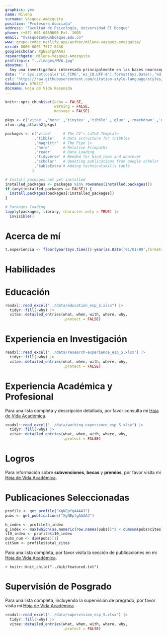 ```yaml
---
graphics: yes
name: Milena
surname: Vásquez-Amézquita
position: "Profesora Asociada"
address: "Facultad de Psicología, Universidad El Bosque"
phone: (+57) 601-6489000 Ext. 1605
email: "mvasquezam@unbosque.edu.co"
www: grupo-codec.netlify.app/author/milena-vasquez-amezquita/
orcid: 0000-0001-7317-8430
googlescholar: XgNEpfgAAAAJ
researchgate: Milena-Vasquez-Amezquita
profilepic: "../images/MVA.jpg"
aboutme: |
  Soy una investigadora interesada principalmente en las bases neurocognitivas del afecto y la sexualidad humana.
date: "`r Sys.setlocale('LC_TIME','es_CO.UTF-8');format(Sys.Date(),'%d de %B de %Y')`"
csl: "https://raw.githubusercontent.com/citation-style-language/styles/master/apa-cv.csl"
headcolor: 6767C7
docname: Hoja de Vida Resumida
---
```


```r
knitr::opts_chunk$set(echo = FALSE,
                      warning = FALSE,
                      message = FALSE)

pkgs <- c('vitae' ,'here' ,'tinytex' ,'tibble' ,'glue' ,'rmarkdown' ,'dplyr', 'readr' ,'yaml')
xfun::pkg_attach2(pkgs)

packages <- c('vitae'     # The CV's LaTeX Template
             ,'tibble'    # Data sctructure for tribbles
             ,'magrittr'  # The Pipe |>
             ,'here'      # Relative Filepaths
             ,'readr'     # Data Loading
             ,'tidyverse' # Needed for bind_rows and whatever
             ,'scholar'   # Updating publications from google scholar
             ,'kableExtra'# Adding technicalskills table
            )

# Install packages not yet installed
installed_packages <- packages %in% rownames(installed.packages())
if (any(installed_packages == FALSE)) {
  install.packages(packages[!installed_packages])
}

# Packages loading
lapply(packages, library, character.only = TRUE) |>
  invisible()
```

# Acerca de mí

```r
t.experiencia <- floor(year(Sys.time())-year(as.Date('01/01/09',format='%d/%m/%y')) - 1.5)
```

\begin{minipage}[c]{0.85\linewidth}
Psicóloga, Máster en Neurociencias Básicas y Aplicadas y Doctora en Neurociencias. Investigadora asociada activa dentro del grupo \href{https://investigaciones.unbosque.edu.co/codec}{\textit{\textbf{CODEC}: Ciencias Cognitivas y del Comportamiento}} (clasificación  \href{https://scienti.minciencias.gov.co/gruplac/jsp/visualiza/visualizagr.jsp?nro=00000000001446}{\textbf{A1}} en MinCiencias). Profesora Asociada en el \href{https://grupo-codec.netlify.app/labpsiexp/}{\textbf{Laboratorio de Psicología Experimental}} de la \href{https://www.uelbosque.edu.co/psicologia}{Facultad de Psicología} de la \href{https://www.uelbosque.edu.co/}{Universidad El Bosque}. Estancia Postdoctoral en la \href{https://www.cuc.edu.co/}{Universidad de la Costa} con financiación de \href{https://minciencias.gov.co/}{MinCiencias}, Colombia. Me dedico principalmente a la investigación científica formativa y propiamente dicha. He sido directora y codirectora de proyectos de investigación exitosos desde una metodología experimental en neurociencia cognitivo-afectiva con financiación interna y externa, y actualmente dirijo el semillero de investigación \href{https://grupo-codec.netlify.app/sexcog/}{\textit{\textbf{SexCog}: sexualidad y afectividad desde una perspectiva neurocognitiva}}. Tengo experiencia profesional y en docencia universitaria de `r t.experiencia` años, aplicada al desarrollo e implementación de programas de pregrado y posgrado de educación superior relacionados con las bases neurobiológicas y cognitivas del comportamiento humano y he sido tutora y cotutora de trabajos de grado en niveles de pregrado, maestría y doctorado.
\end{minipage} \begin{minipage}[c]{0.15\linewidth}
\begin{flushright} 
\hfill \href{https://grupo-codec.netlify.app/sexcog/}{\includegraphics[width=2.3cm, height=2.3cm]{Logo_SEXCOG.png}} \newline \href{https://investigaciones.unbosque.edu.co/codec}{\includegraphics[width=2.3cm, height=2.3cm]{Logo_CODEC.png}}
\end{flushright}
\end{minipage}

# Habilidades

\begin{cvskills}
  \cvskill
    {Programación}
    {\href{https://www.r-project.org/}{\textbf{R}} (Básico, análisis de datos y generación de gráficos)}

  \cvskill
    {Investigación cuantitativa}
    {Estudios observacionales-correlacionales, Modelos lineales generales simples y mixtos}
  
  \cvskill
    {Técnicas de registro}
    {Rastreo Ocular (principalmente), otras básicas HRV, EEG}

  \cvskill
    {Software}
    {RStudio, Tobii Pro Lab, Qualtrics, Psychomorph, WebmorphR, Mendeley y Zotero}

  \cvskill
    {Languages}
    {Español/Inglés}
\end{cvskills}

# Educación

```r
readxl::read_excel("../data/education_esp_S.xlsx") |>
  tidyr::fill(-why) |>
  vitae::detailed_entries(what, when, with, where, why,
                          .protect = FALSE)
```

# Experiencia en Investigación

```r
readxl::read_excel("../data/research-experience_esp_S.xlsx") |>
  tidyr::fill(-why) |>
  vitae::detailed_entries(what, when, with, where, why,
                          .protect = FALSE)
```

# Experiencia Académica y Profesional

Para una lista completa y descripción detallada, por favor consulta mi [Hoja de Vida Académica](https://jdleongomez.info/es/files/MVA_CV_es.pdf).

```r
readxl::read_excel("../data/working-experience_esp_S.xlsx") |>
  tidyr::fill(-why) |>
  vitae::detailed_entries(what, when, with, where, why,
                          .protect = FALSE)
```

# Logros

Para información sobre **subvenciones**, **becas** y **premios**, por favor visita mi [Hoja de Vida Académica](https://jdleongomez.info/es/files/MVA_CV_es.pdf).

# Publicaciones Seleccionadas

```r
profile <- get_profile("XgNEpfgAAAAJ")
pubs <- get_publications("XgNEpfgAAAAJ")

h_index <- profile$h_index
g_index <- max(which(as.numeric(row.names(pubs))^2 < cumsum(pubs$cites)))
i10_index <- profile$i10_index
pubs_num <- dim(pubs)[1]
citSum <- profile$total_cites
```

\begin{tcolorbox}[enhanced,
        on line, 
        boxsep=4pt, left=0pt,right=0pt,top=0pt,bottom=0pt,
        colframe=white,colback=violet,
        hyperurl={https://scholar.google.com/citations?user=XgNEpfgAAAAJ}]
  
\color{white}
\begin{minipage}[c]{0.195\linewidth}
  \begin{center} \begin{huge} `r h_index` \end{huge}
  \begin{small} Índice \textit{h} \end{small} \end{center} 
\end{minipage} \begin{minipage}[c]{0.195\linewidth}
  \begin{center} \begin{huge} `r g_index` \end{huge}
  \begin{small} Índice \textit{g} \end{small} \end{center}
\end{minipage} \begin{minipage}[c]{0.195\linewidth}
  \begin{center} \begin{huge} `r i10_index` \end{huge}
  \begin{small} Índice i10 \end{small} \end{center}
\end{minipage} \begin{minipage}[c]{0.195\linewidth}
  \begin{center} \begin{huge} `r pubs_num` \end{huge}
  \begin{small} Publicaciones \end{small} \end{center}
\end{minipage} \begin{minipage}[c]{0.195\linewidth}  
  \begin{center} \begin{huge} `r citSum` \end{huge} 
  \begin{small} Citas \end{small} \end{center}
\end{minipage}
\end{tcolorbox}

Para una lista completa, por favor visita la sección de publicaciones en mi [Hoja de Vida Académica](https://jdleongomez.info/es/files/MVA_CV_es.pdf).

\begingroup
\setlength{\parindent}{-0.5in}
\setlength{\leftskip}{0.5in}

`r knitr::knit_child("../bib/featured.txt")`

\endgroup

# Supervisión de Posgrado

Para una lista completa, incluyendo la supervisión de pregrado, por favor visita mi [Hoja de Vida Académica](https://jdleongomez.info/es/files/MVA_CV_es.pdf).

```r
readxl::read_excel("../data/supervision_esp_S.xlsx") |>
  tidyr::fill(-why) |>
  vitae::detailed_entries(what, when, with, where, why,
                          .protect = FALSE)
```